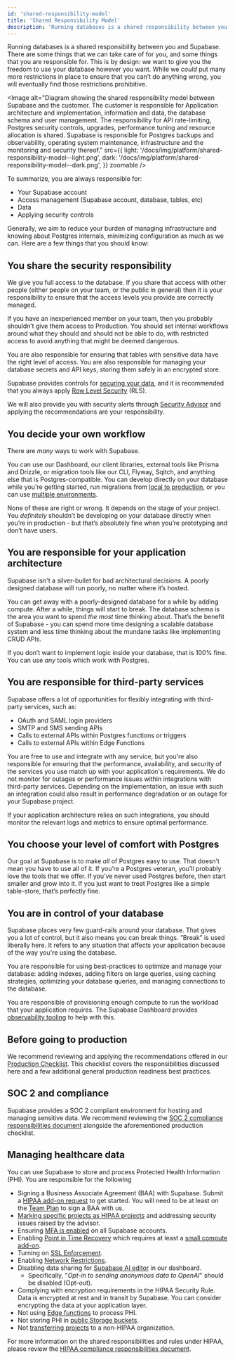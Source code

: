 ```yaml
---
id: 'shared-responsibility-model'
title: 'Shared Responsibility Model'
description: 'Running databases is a shared responsibility between you and Supabase.'
---
```


Running databases is a shared responsibility between you and Supabase. There are some things that we can take care of for you, and some things that you are responsible for. This is by design: we want to give you the freedom to use your database however you want. While we _could_ put many more restrictions in place to ensure that you can’t do anything wrong, you will eventually find those restrictions prohibitive.

<Image
  alt="Diagram showing the shared responsibility model between Supabase and the customer. The customer is responsible for Application architecture and implementation, information and data, the database schema and user management. The responsibility for API rate-limiting, Postgres security controls, upgrades, performance tuning and resource allocation is shared. Supabase is responsible for Postgres backups and observability, operating system maintenance, infrastructure and the monitoring and security thereof."
  src={{
    light: '/docs/img/platform/shared-responsibility-model--light.png',
    dark: '/docs/img/platform/shared-responsibility-model--dark.png',
  }}
  zoomable
/>

To summarize, you are always responsible for:

- Your Supabase account
- Access management (Supabase account, database, tables, etc)
- Data
- Applying security controls

Generally, we aim to reduce your burden of managing infrastructure and knowing about Postgres internals, minimizing configuration as much as we can. Here are a few things that you should know:

## You share the security responsibility

We give you full access to the database. If you share that access with other people (either people on your team, or the public in general) then it is your responsibility to ensure that the access levels you provide are correctly managed.

If you have an inexperienced member on your team, then you probably shouldn’t give them access to Production. You should set internal workflows around what they should and should not be able to do, with restricted access to avoid anything that might be deemed dangerous.

You are also responsible for ensuring that tables with sensitive data have the right level of access. You are also responsible for managing your database secrets and API keys, storing them safely in an encrypted store.

Supabase provides controls for [securing your data](/docs/guides/database/secure-data), and it is recommended that you always apply [Row Level Security](/docs/guides/database/postgres/row-level-security) (RLS).

We will also provide you with security alerts through [Security Advisor](https://supabase.com/dashboard/project/_/database/security-advisor) and applying the recommendations are your responsibility.

## You decide your own workflow

There are _many_ ways to work with Supabase.

You can use our Dashboard, our client libraries, external tools like Prisma and Drizzle, or migration tools like our CLI, Flyway, Sqitch, and anything else that is Postgres-compatible. You can develop directly on your database while you're getting started, run migrations from [local to production](/docs/guides/getting-started/local-development), or you can use [multiple environments](/docs/guides/cli/managing-environments).

None of these are right or wrong. It depends on the stage of your project. You _definitely_ shouldn’t be developing on your database directly when you’re in production - but that’s absolutely fine when you’re prototyping and don’t have users.

## You are responsible for your application architecture

Supabase isn't a silver-bullet for bad architectural decisions. A poorly designed database will run poorly, no matter where it’s hosted.

You can get away with a poorly-designed database for a while by adding compute. After a while, things will start to break. The database schema is the area you want to spend _the most_ time thinking about. That’s the benefit of Supabase - you can spend more time designing a scalable database system and less time thinking about the mundane tasks like implementing CRUD APIs.

If you don’t want to implement logic inside your database, that is 100% fine. You can use _any_ tools which work with Postgres.

## You are responsible for third-party services

Supabase offers a lot of opportunities for flexibly integrating with third-party services, such as:

- OAuth and SAML login providers
- SMTP and SMS sending APIs
- Calls to external APIs within Postgres functions or triggers
- Calls to external APIs within Edge Functions

You are free to use and integrate with any service, but you're also responsible for ensuring that the performance, availability, and security of the services you use match up with your application's requirements. We do not monitor for outages or performance issues within integrations with third-party services. Depending on the implementation, an issue with such an integration could also result in performance degradation or an outage for your Supabase project.

If your application architecture relies on such integrations, you should monitor the relevant logs and metrics to ensure optimal performance.

## You choose your level of comfort with Postgres

Our goal at Supabase is to make _all_ of Postgres easy to use. That doesn’t mean you have to use all of it. If you’re a Postgres veteran, you’ll probably love the tools that we offer. If you’ve never used Postgres before, then start smaller and grow into it. If you just want to treat Postgres like a simple table-store, that’s perfectly fine.

## You are in control of your database

Supabase places very few guard-rails around your database. That gives you a lot of control, but it also means you can break things. ”Break” is used liberally here. It refers to any situation that affects your application because of the way you're using the database.

You are responsible for using best-practices to optimize and manage your database: adding indexes, adding filters on large queries, using caching strategies, optimizing your database queries, and managing connections to the database.

You are responsible of provisioning enough compute to run the workload that your application requires. The Supabase Dashboard provides [observability tooling](https://supabase.com/dashboard/project/_/reports/database) to help with this.

## Before going to production

We recommend reviewing and applying the recommendations offered in our [Production Checklist](/docs/guides/platform/going-into-prod). This checklist covers the responsibilities discussed here and a few additional general production readiness best practices.

## SOC 2 and compliance

Supabase provides a SOC 2 compliant environment for hosting and managing sensitive data. We recommend reviewing the [SOC 2 compliance responsibilities document](/docs/guides/security/soc-2-compliance) alongside the aforementioned production checklist.

## Managing healthcare data

You can use Supabase to store and process Protected Health Information (PHI). You are responsible for the following

- Signing a Business Associate Agreement (BAA) with Supabase. Submit a [HIPAA add-on request](https://forms.supabase.com/hipaa2) to get started. You will need to be at least on the [Team Plan](https://supabase.com/pricing) to sign a BAA with us.
- [Marking specific projects as HIPAA projects](/docs/guides/platform/hipaa-projects) and addressing security issues raised by the advisor.
- Ensuring [MFA is enabled](/docs/guides/platform/multi-factor-authentication) on all Supabase accounts.
- Enabling [Point in Time Recovery](/docs/guides/platform/backups#point-in-time-recovery) which requires at least a [small compute add-on](/docs/guides/platform/compute-add-ons).
- Turning on [SSL Enforcement](/docs/guides/platform/ssl-enforcement).
- Enabling [Network Restrictions](/docs/guides/platform/network-restrictions).
- Disabling data sharing for [Supabase AI editor](https://supabase.com/dashboard/org/_/general) in our dashboard.
  - Specifically, "_Opt-in to sending anonymous data to OpenAI_" should be disabled (Opt-out).
- Complying with encryption requirements in the HIPAA Security Rule. Data is encrypted at rest and in transit by Supabase. You can consider encrypting the data at your application layer.
- Not using [Edge functions](/docs/guides/functions) to process PHI.
- Not storing PHI in [public Storage buckets](/docs/guides/storage/buckets/fundamentals#public-buckets).
- Not [transferring projects](/docs/guides/platform/project-transfer) to a non-HIPAA organization.

For more information on the shared responsibilities and rules under HIPAA, please review the [HIPAA compliance responsibilities document](/docs/guides/security/hipaa-compliance).
